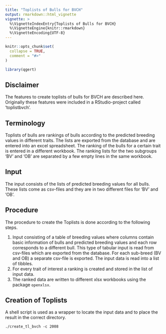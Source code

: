```yaml
---
title: "Toplists of Bulls for BVCH"
output: rmarkdown::html_vignette
vignette: >
  %\VignetteIndexEntry{Toplists of Bulls for BVCH}
  %\VignetteEngine{knitr::rmarkdown}
  %\VignetteEncoding{UTF-8}
---
```


```r
knitr::opts_chunk$set(
  collapse = TRUE,
  comment = "#>"
)
```

```r
library(qgert)
```


## Disclaimer
The features to create toplists of bulls for BVCH are described here. Originally these features were included in a RStudio-project called 'toplistbvch'. 


## Terminology
Toplists of bulls are rankings of bulls according to the predicted breeding values in different traits. The lists are exported from the database and are entered into an excel spreadsheet. The ranking of the bulls for a certain trait is entered in a different workbook. The ranking lists for the two subgroups 'BV' and 'OB' are separated by a few empty lines in the same workbook. 


## Input
The input consists of the lists of predicted breeding values for all bulls. These lists come as csv-files and they are in two different files for 'BV' and 'OB'. 


## Procedure
The procedure to create the Toplists is done according to the following steps.

1. Input consisting of a table of breeding values where columns contain basic information of bulls and predicted breeding values and each row corresponds to a different bull. This type of tabular input is read from csv-files which are exported from the database. For each sub-breed (BV and OB) a separate csv-file is exported. The input data is read into a list of tibbles.
2. For every trait of interest a ranking is created and stored in the list of input data.
3. The ranked data are written to different xlsx workbooks using the package `openxlsx`.


## Creation of Toplists
A shell script is used as a wrapper to locate the input data and to place the result in the correct directory.

```
./create_tl_bvch -c 2008
```

